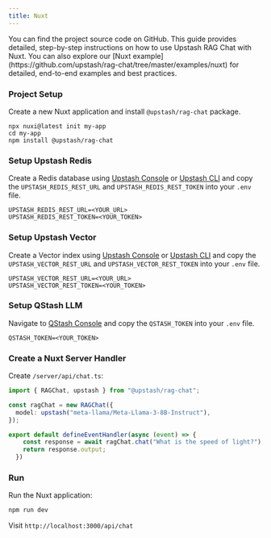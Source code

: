 ```yaml
---
title: Nuxt
---
```

<Card title="GitHub Repository" icon="github" href="https://github.com/upstash/rag-chat/tree/master/examples/nuxt" horizontal>
  You can find the project source code on GitHub.
</Card>
This guide provides detailed, step-by-step instructions on how to use Upstash RAG Chat with Nuxt. You can also explore our [Nuxt example](https://github.com/upstash/rag-chat/tree/master/examples/nuxt) for detailed, end-to-end examples and best practices.

### Project Setup

Create a new Nuxt application and install `@upstash/rag-chat` package.

```shell
npx nuxi@latest init my-app
cd my-app
npm install @upstash/rag-chat
```

### Setup Upstash Redis

Create a Redis database using [Upstash Console](https://console.upstash.com) or [Upstash CLI](https://github.com/upstash/cli) and copy the `UPSTASH_REDIS_REST_URL` and `UPSTASH_REDIS_REST_TOKEN` into your `.env` file.

```shell .env
UPSTASH_REDIS_REST_URL=<YOUR_URL>
UPSTASH_REDIS_REST_TOKEN=<YOUR_TOKEN>
```

### Setup Upstash Vector

Create a Vector index using [Upstash Console](https://console.upstash.com) or [Upstash CLI](https://github.com/upstash/cli) and copy the `UPSTASH_VECTOR_REST_URL` and `UPSTASH_VECTOR_REST_TOKEN` into your `.env` file.

```shell .env
UPSTASH_VECTOR_REST_URL=<YOUR_URL>
UPSTASH_VECTOR_REST_TOKEN=<YOUR_TOKEN>
```

### Setup QStash LLM

Navigate to [QStash Console](https://console.upstash.com/qstash) and copy the `QSTASH_TOKEN` into your `.env` file.

```shell .env
QSTASH_TOKEN=<YOUR_TOKEN>
```

### Create a Nuxt Server Handler

Create `/server/api/chat.ts`:

```typescript /server/api/chat.ts
import { RAGChat, upstash } from "@upstash/rag-chat";

const ragChat = new RAGChat({
  model: upstash("meta-llama/Meta-Llama-3-8B-Instruct"),
});

export default defineEventHandler(async (event) => {
    const response = await ragChat.chat("What is the speed of light?");
    return response.output;
  })
```

### Run

Run the Nuxt application:

```bash
npm run dev
```

Visit `http://localhost:3000/api/chat`